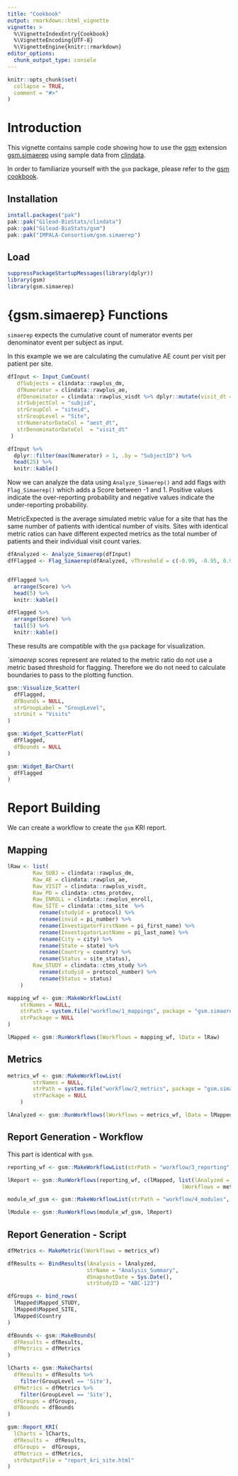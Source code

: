 ```yaml
---
title: "Cookbook"
output: rmarkdown::html_vignette
vignette: >
  %\VignetteIndexEntry{Cookbook}
  %\VignetteEncoding{UTF-8}
  %\VignetteEngine{knitr::rmarkdown}
editor_options: 
  chunk_output_type: console
---
```


```r
knitr::opts_chunk$set(
  collapse = TRUE,
  comment = "#>"
)
```

<!-- chunk labels need to be unique to not get conflicts when rendering Rmd KRI report -->

# Introduction

This vignette contains sample code showing how to use the [gsm](https://github.com/Gilead-BioStats/gsm) extension [gsm.simaerep](https://github.com/IMPALA-Consortium/gsm.simaerep)
using sample data from [clindata](https://github.com/Gilead-BioStats/clindata).

In order to familiarize yourself with the `gsm` package, please refer to the [gsm cookbook](https://gilead-biostats.github.io/gsm/articles/Cookbook.html).

## Installation

```r
install.packages("pak")
pak::pak("Gilead-BioStats/clindata")
pak::pak("Gilead-BioStats/gsm")
pak::pak("IMPALA-Consortium/gsm.simaerep")
```

## Load

```r

suppressPackageStartupMessages(library(dplyr))
library(gsm)
library(gsm.simaerep)
```

# {gsm.simaerep} Functions

`simaerep` expects the cumulative count of numerator events per denominator event per subject as input.

In this example we we are calculating the cumulative AE count per visit per patient per site.

```r

dfInput <- Input_CumCount(
   dfSubjects = clindata::rawplus_dm,
   dfNumerator = clindata::rawplus_ae,
   dfDenominator = clindata::rawplus_visdt %>% dplyr::mutate(visit_dt = lubridate::ymd(visit_dt)),
   strSubjectCol = "subjid",
   strGroupCol = "siteid",
   strGroupLevel = "Site",
   strNumeratorDateCol = "aest_dt",
   strDenominatorDateCol  = "visit_dt"
 )

dfInput %>%
  dplyr::filter(max(Numerator) > 1, .by = "SubjectID") %>%
  head(25) %>%
  knitr::kable()
```

Now we can analyze the data using `Analyze_Simaerep()` and add flags with `Flag_Simaerep()` which adds a Score between -1 and 1. Positive values indicate the over-reporting probability and negative values indicate the under-reporting probability.

MetricExpected is the average simulated metric value for a site that has the same number of patients with identical number of visits. Sites with identical metric ratios can have different expected metrics as the total number of patients and their individual visit count varies.

```r

dfAnalyzed <- Analyze_Simaerep(dfInput)
dfFlagged <- Flag_Simaerep(dfAnalyzed, vThreshold = c(-0.99, -0.95, 0.95, 0.99))


dfFlagged %>%
  arrange(Score) %>%
  head(5) %>%
  knitr::kable()

```

```r
dfFlagged %>%
  arrange(Score) %>%
  tail(5) %>%
  knitr::kable()
```

These results are compatible with the `gsm` package for visualization.

*`simaerep* scores represent are related to the metric ratio do not use a metric based threshold for flagging. Therefore we do not need to calculate boundaries to pass to the plotting function.

```r
gsm::Visualize_Scatter(
  dfFlagged,
  dfBounds = NULL,
  strGroupLabel = "GroupLevel",
  strUnit = "Visits"
)
```

```r
gsm::Widget_ScatterPlot(
  dfFlagged,
  dfBounds = NULL
)
```

```r
gsm::Widget_BarChart(
  dfFlagged
)
```


# Report Building

We can create a workflow to create the `gsm` KRI report.

## Mapping

```r

lRaw <- list(
        Raw_SUBJ = clindata::rawplus_dm,
        Raw_AE = clindata::rawplus_ae,
        Raw_VISIT = clindata::rawplus_visdt,
        Raw_PD = clindata::ctms_protdev,
        Raw_ENROLL = clindata::rawplus_enroll,
        Raw_SITE = clindata::ctms_site  %>%
          rename(studyid = protocol) %>%
          rename(invid = pi_number) %>%
          rename(InvestigatorFirstName = pi_first_name) %>%
          rename(InvestigatorLastName = pi_last_name) %>%
          rename(City = city) %>%
          rename(State = state) %>%
          rename(Country = country) %>%
          rename(Status = site_status),
        Raw_STUDY = clindata::ctms_study %>%
          rename(studyid = protocol_number) %>%
          rename(Status = status)
    )

mapping_wf <- gsm::MakeWorkflowList(
    strNames = NULL,
    strPath = system.file("workflow/1_mappings", package = "gsm.simaerep"),
    strPackage = NULL
)

lMapped <- gsm::RunWorkflows(lWorkflows = mapping_wf, lData = lRaw)
```

## Metrics

```r
metrics_wf <- gsm::MakeWorkflowList(
        strNames = NULL,
        strPath = system.file("workflow/2_metrics", package = "gsm.simaerep"),
        strPackage = NULL
    )

lAnalyzed <- gsm::RunWorkflows(lWorkflows = metrics_wf, lData = lMapped)
```

## Report Generation - Workflow

This part is identical with `gsm`.

```r

reporting_wf <- gsm::MakeWorkflowList(strPath = "workflow/3_reporting")

lReport <- gsm::RunWorkflows(reporting_wf, c(lMapped, list(lAnalyzed = lAnalyzed,
                                                       lWorkflows = metrics_wf)))

module_wf_gsm <- gsm::MakeWorkflowList(strPath = "workflow/4_modules", strNames = "report_kri_site.yaml")

lModule <- gsm::RunWorkflows(module_wf_gsm, lReport)
```

## Report Generation - Script

```r

dfMetrics <- MakeMetric(lWorkflows = metrics_wf)

dfResults <- BindResults(lAnalysis = lAnalyzed,
                         strName = "Analysis_Summary",
                         dSnapshotDate = Sys.Date(),
                         strStudyID = "ABC-123")

dfGroups <- bind_rows(
  lMapped$Mapped_STUDY,
  lMapped$Mapped_SITE,
  lMapped$Country
)

dfBounds <- gsm::MakeBounds(
  dfResults = dfResults,
  dfMetrics = dfMetrics
)

lCharts <- gsm::MakeCharts(
  dfResults = dfResults %>%
    filter(GroupLevel == 'Site'),
  dfMetrics = dfMetrics %>%
    filter(GroupLevel == 'Site'),
  dfGroups = dfGroups,
  dfBounds = dfBounds
)

gsm::Report_KRI(
  lCharts = lCharts,
  dfResults =  dfResults,
  dfGroups =  dfGroups,
  dfMetrics = dfMetrics,
  strOutputFile = "report_kri_site.html"
)
```

